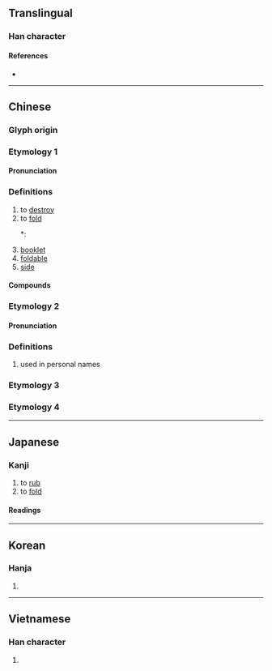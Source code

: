 {{also|折}}
{{character info/new}}
==Translingual==

===Han character===
{{Han char|rn=64|rad=手|as=11|sn=14|four=57062|canj=QSMA|ids=⿰扌習}}

====References====
* {{Han ref|kx=0452.080|dkj=12647|dj=0802.110|hdz=31950.130|uh=647A|ud=25722|bh=BA50|bd=47696}}

----

==Chinese==
{{zh-forms|s=折}}

===Glyph origin===
{{Han etym}}
===Etymology 1===
====Pronunciation====
{{zh-pron
|m=zhé
|c=zip3,zaap3
|h=pfs=chap
|md=
|mn=chih
|w=
|mc=2
|oc=2
|cat=v,n
}}

===Definitions===
{{zh-hanzi}}

# to [[destroy]]
# to [[fold]]
#*: {{zh-x|拾起 張 紙 摺{zip3} 隻 小船|I take up a sheet of paper and '''fold''' a little boat|C-LIT|ref={{w2|zh|許冠傑}}, {{lang|zh|紙船}}}}
# [[booklet]]
# [[foldable]]
# [[side]]
====Compounds====
{{zh-der|存摺|大週摺|大摺兒|奏摺|摺痕|皺摺|摺紙|摺裙|火摺子|摺梯|手摺|摺奏|摺尺|打摺|沒摺至|摺子|憑摺|摺疊扇|摺疊|摺扇|經摺裝|黃金存摺|經摺|裝摺}}
===Etymology 2===
====Pronunciation====
{{zh-pron
|m=xié
|cat=pn
}}

===Definitions===
{{zh-hanzi}}

# used in personal names

===Etymology 3===
{{zh-see|褶|v}}
===Etymology 4===
{{zh-see|拉|v}}
----

==Japanese==

===Kanji===
{{ja-kanji|grade=|rs=手11}}

# to [[rub]]
# to [[fold]]

====Readings====
{{ja-readings
|on=しょう, ろう
|kun=ひだ-, す-る
}}

----

==Korean==

===Hanja===
{{ko-hanja|hangeul=접|eumhun=|rv=jeop|mr=chŏp|y=cep}}

# {{defn|lang=ko|sort=手11}}

----

==Vietnamese==

===Han character===
{{vi-hantu|rs=手11|dập}}

# {{defn|lang=vi|sort=手11}}